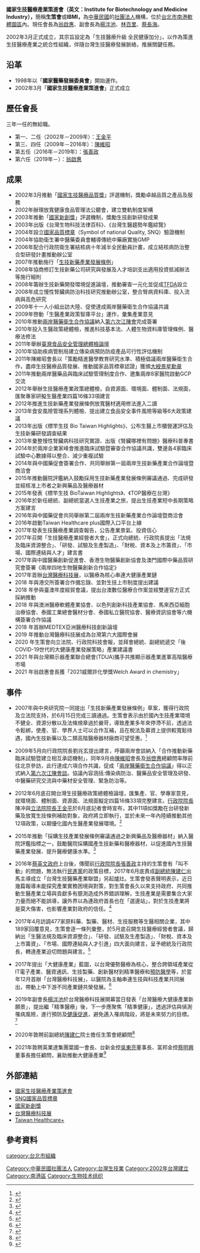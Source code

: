 {{Infobox Non-profit
| Non-profit_name = 國家生技醫療產業策進會<br/><font size="-1"> Institute for Biotechnology and Medicine Industry </font>
| Non-profit_logo = 
| Non-profit_type = 社團法人機構
| image = 
| image_size = 
| caption = 
| map = 
| map_size = 
| map_caption = 
| map2 = 
| tax_id = 
| registration_id = 
| founded_date = 2002年
| founder = 
| location = {{ROC-TW}}<br />115 [[臺北市|臺北市]][[南港區_(臺北市)|南港區]]園區街3號16樓之1
| origins = 
| key_people = 榮譽會長：陳維昭<br />會長：翁啓惠<br />副會長：楊泮池<br />副會長：林百里<br />副會長：蔡長海
| area_served = 
| products = 
| services = 
| focus = 生技醫療升級 全民健康加分
| mission = 
| method = 
| revenue = 
| expenses = 
| financed_by = 
| endowment = 
| num_volunteers = 
| num_employees = 
| num_members = 
| owner = 
| slogan = 
| motto = 
| former name = 
| replaced name = 
| homepage = [https://ibmi.taiwan-healthcare.org/ 生策會官方網站]
| dissolved = 
| footnotes = }}

'''國家生技醫療產業策進會（英文：Institute for Biotechnology and Medicine Industry），'''簡稱'''生策會'''或'''IBMI，'''為[[中華民國|中華民國]]的[[社團法人|社團法人]]機構，位於[[台北市|台北市]][[南港軟體園區|南港軟體園區]]內。現任會長為[[翁啟惠|翁啟惠]]、副會長為[[楊泮池|楊泮池]]、[[林百里|林百里]]、[[蔡長海|蔡長海]]。

2002年3月正式成立，其宗旨設定為「生技醫療升級 全民健康加分」，以作為策進生技醫療產業之統合性組織，伴隨台灣生技醫療發展脈絡，推展關鍵任務。

==沿革==
* 1998年以「'''國家醫藥發展委員會'''」開始運作。 
* 2002年3月「'''國家生技醫療產業策進會'''」正式成立

==歷任會長==
三年一任的無給職。
*第一、二任（2002年－2009年）：[[王金平|王金平]]
*第三、四任（2009年－2016年）：[[陳維昭|陳維昭]]
*第五任（2016年－2019年）：[[張善政|張善政]]
*第六任（2019年－）：[[翁啟惠|翁啟惠]]

==成果==
* 2002年3月推動「[[國家生技醫療品質獎|國家生技醫療品質獎]]」評選機制，獎勵卓越品質之產品及服務
*2002年辦理放寬健康食品管理法公聽會，建立雙軌制度架構
* 2003年推動「[[國家新創獎|國家新創獎]]」評選機制，獎勵生技創新研發成果
*2003年出版《台灣生物科技法律百科》、《台灣生醫趨勢年鑑綜覽》
* 2004年設立[[國家品質標章|國家品質標章]]（Symbol of national Quality, SNQ）驗證機制
*2004年協助衛生署中醫藥委員會輔導傳統中藥廠實施GMP
*2006年配合行政院衛生署結核病十年減半全民動員計畫，成立結核病防治整合型研發計畫推動辦公室
* 2007年推動施行「[[生技新藥產業發展條例|生技新藥產業發展條例]]」
*2008年協商修訂生技新藥公司研究與發展及人才培訓支出適用投資抵減辦法等施行細則
* 2008年籌辦生技新藥開發環境促進論壇，推動審查一元化並促成[[TFDA|TFDA]]設立
*2008年成立慢性腎臟病防治科技研究推動辦公室，整合腎病資料庫、投入流病與高危研究
*2009年十一人小組出訪大陸、促使達成兩岸醫藥衛生合作協議共識
* 2009年啓動「生醫產業政策智庫平台」運作，彙集產業意見
* 2010年推動[[兩岸醫藥衛生合作協議|兩岸醫藥衛生合作協議]]納入[[第六次江陳會|第六次江陳會]]完成簽署
*2010年投入生醫政策總體檢，推進科技基本法、人體生物資料庫管理條例、醫療法修法
* 2011年舉辦[http://www.ibmi.org.tw/client/NewsDetail.php?REFDOCID=0lmpf9q2l4hkxcbf&Page_Num=6 臺灣食品安全管理總體檢論壇]{{Wayback|url=http://www.ibmi.org.tw/client/NewsDetail.php?REFDOCID=0lmpf9q2l4hkxcbf&Page_Num=6 |date=20160304071524 }}
*2010年協助疾病管制局建立傳染病預防防疫產品可行性評估機制
* 2011年陳維昭會長以「策勵精進醫學教育研究水準、積極倡議兩岸醫藥衛生合作，盡瘁生技醫療品質發展、推動國家品質標章認證」獲頒[[景星勳章|大綬景星勳章]]
*2011年推動兩岸醫藥品與臨床試驗管理制度合作、邀集兩岸8家醫院啟動GCP交流
* 2012年舉辦生技醫療產業政策總體檢，自資源面、環境面、體制面、法規面，匯聚專家研擬生醫產業四篇16條33項建言
*2012年推進生技新藥產業發展條例放寬醫材適用修法進入二讀
*2013年食安風險管理系列體檢、提出建立食品安全事件風險等級等6大政策建議
*2013年出版《標竿生技 Bio Taiwan Highlights》、公布生醫上市櫃營運評估及生技新藥研發調查結果
*2013年彙整慢性腎臟病科技研究實證、出版《腎臟哪裡有問題》醫療科普專書
*2014年於兩岸企業家峰會推進臨床試驗暨審查合作協議共識，雙邊各4家臨床試驗中心數據得以整合、減少重複試驗
*2014年與中國藥促會簽署合作、共同舉辦第一屆兩岸生技新藥產業合作論壇暨商洽會
* 2015年推動醫院評鑑納入鼓勵採用生技新藥產業發展條例審議通過、完成研發並經核准上市者之新興藥品及醫療器材
*2015年發表《標竿生技 BioTaiwan Highlights》、《TOP醫療在台灣》
*2016年於新任總統、副總統當選人生技產業之旅，提出生技產業短中長期策略方案建言
*2016年與中國藥促會共同舉辦第二屆兩岸生技新藥產業合作論壇暨商洽會
*2016年啟動Taiwan Healthcare plus國際入口平台上線
*2017年發表生技醫療產業調查報告，公告產業景氣、投資信心
*2017年召開「生技醫療產業經營者大會」，正式向總統、行政院長提出「法規及臨床資源整合」、「研發、試驗及生產製造」、「財稅、資本及上市籌資」、「市場、國際連結與人才」建言書
*2017年與中國醫藥創新促進會、香港生物醫藥創新協會及澳門國際中藥品質研究會簽署《兩岸四地生物醫藥創新合作協定》
*2017年首辦[https://expo.taiwan-healthcare.org/ 台灣醫療科技展]{{Wayback|url=https://expo.taiwan-healthcare.org/ |date=20200414084051 }}，以醫療為核心串連大健康產業鏈
*2018 年與港交所簽署合作備忘錄、並對生技上市制度提出建議
*2018 年參與臺澳年度經貿會議，提出台澳數位醫療合作案並經雙邊官方正式採納推動
*2018 年與澳洲醫療軟體產業協會、以色列創新科技產業協會、馬來西亞細胞治療協會、泰國工業總會醫材分會、泰國私立醫院協會、醫療資訊協會等六機構簽署合作協議
*2018 年首辦MEDTEX亞洲醫療科技創新論壇
*2019 年推動台灣醫療科技展成為台灣第六大國際會展
*2020 年生策會向立法院、行政院科技會報，並拜會總統、副總統遞交「後COVID-19世代的大健康產業發展策略」產業建議書
*2021 年與台灣顯示器產業聯合總會(TDUA)攜手共推顯示器產業進軍高階醫療市場
*2021 年翁啟惠會長獲「2021威爾許化學獎Welch Award in chemistry」

==事件==
* 2007年與中央研究院一同提出「生技新藥產業發展條例」草案，獲得行政院及立法院支持，於6月15日完成三讀通過。生策會表示由於國內生技產業環境不健全、資源分散以及法條規章過於嚴苛，導致產業多年來停滯不前，透過法令鬆綁，使產、官、學界人士可以合作互補，且在稅法及募資上提供較寬鬆待遇，國內生技新藥以及二類高階醫療器材廠商可望受惠。<ref>{{Cite web |url=https://news.ltn.com.tw/news/politics/paper/545576 |title=生技新藥產業發展條例 |accessdate=2020-04-01 |archive-date=2020-04-14 |archive-url=https://web.archive.org/web/20200414022655/https://news.ltn.com.tw/news/politics/paper/545576 |dead-url=no }}</ref>

* 2009年5月向行政院院長劉兆玄提出建言，呼籲兩岸會談納入「合作推動新藥臨床試驗暨建立相互承認機制」，同年9月由[[陳維昭|陳維昭]]會長及[[翁啓惠|翁啓惠]]總顧問率隊前往北京參訪，此行達成六項合作共識，促成「[[兩岸醫藥衛生合作協議|兩岸醫藥衛生合作協議]]」得以正式納入[[第六次江陳會談|第六次江陳會談]]。協議內容涵括:傳染病防治、醫藥品安全管理及研發、中醫藥研究交流與中藥材安全管理、緊急防治等。

* 2012年6月底召開台灣生技醫療政策總體檢論壇，匯集產、官、學專家意見，就環境面、體制面、資源面、法規面擬定四篇16條33項完整建言。[[行政院院長|行政院院長]]陳冲與[[立法院院長|立法院院長]][[王金平|王金平]]於8月底記者會時宣布，其中11項如獎勵在台研發新藥及放寬生技條例補助對象，政府將立即執行，並於未來一年內陸續推動其他12項政策，以期優化國內生醫產業發展環境。<ref>{{Cite web |url=https://tw.news.yahoo.com/%E7%94%9F%E9%86%AB%E5%BB%BA%E8%A8%80-%E6%94%BF%E9%99%A23%E5%B9%B4%E9%81%94%E9%99%A3-213000545.html |title=生醫政策總體檢33項建言 |accessdate=2020-04-01 |archive-date=2020-04-14 |archive-url=https://web.archive.org/web/20200414161525/https://tw.news.yahoo.com/%E7%94%9F%E9%86%AB%E5%BB%BA%E8%A8%80-%E6%94%BF%E9%99%A23%E5%B9%B4%E9%81%94%E9%99%A3-213000545.html |dead-url=no }}</ref>

* 2015年推動「採購生技產業發展條例審議通過之新興藥品及醫療器材」納入醫院評鑑指標之一，鼓勵醫院採購國產生技新藥和醫療器材，以促進國內生技醫藥產業發展、提升醫療健康水準。<ref>{{Cite web |url=https://www.chinatimes.com/newspapers/20150923000028-260202?chdtv |title=「採購生技產業發展條例審議通過之新興藥品及醫療器材」納入醫院評鑑 |accessdate=2020-04-01 |archive-date=2020-04-14 |archive-url=https://web.archive.org/web/20200414140414/https://www.chinatimes.com/newspapers/20150923000028-260202?chdtv |dead-url=no }}</ref>

* 2016年[[蔡英文政府|蔡英文政府]]上台後，傳聞前[[行政院院長|行政院院長]][[張善政|張善政]]主持的生策會有「叫不動」的問題，無法執行[[民進黨|民進黨]]的政策目標，2017年6月底責成[[中華民國副總統|副總統]][[陳建仁|陳建仁]]出馬主導成立「台灣生技醫藥產業聯盟」另起爐灶。生策會發表聲明表示，近日幾篇報導未能探究產業實務困境與對策，對生策會長久以來支持政府、共同推動生醫產業立場與貢獻多有臆測造成外界錯誤理解，生技產業是需要集合大家力量而絕不能誤導，讓外界以為連政府首長也在「選邊站」，對於生技產業將是莫大傷害，也影響產業對政府的信任。<ref>{{Cite web |url=http://www.chinatimes.com/newspapers/20170629000528-260118 |title=生策會邊緣化? |accessdate=2017-06-30 |archive-date=2017-06-30 |archive-url=https://web.archive.org/web/20170630160057/http://www.chinatimes.com/newspapers/20170629000528-260118 |dead-url=no }}</ref>

* 2017年4月訪調477家原料藥、製藥、醫材、生技服務等生醫相關企業，其中189家回覆意見，生策會逐一條列彙整，於5月底召開生技醫療經營者會議，歸納出「生醫法規及臨床資源整合」、「研發、試驗及生產製造」、「財稅、資本及上市籌資」、「市場、國際連結與人才引進」四大面向建言，呈予總統及行政院長，轉達產業迫切問題與建言。<ref>{{Cite web |url=https://www.storm.mg/article/275156 |title=生技醫療經營者會議 |accessdate=2020-04-01 |archive-date=2020-04-14 |archive-url=https://web.archive.org/web/20200414095329/https://www.storm.mg/article/275156 |dead-url=no }}</ref>

* 2017年提出「大健康產業」藍圖，以台灣優勢醫療為核心，整合跨領域產業從IT電子產業、醫資通訊、生技製藥、創新醫材到精準醫療和[[預防醫學|預防醫學]]等，於當年12月首辦「台灣醫療科技展」，以醫院為主軸串連生技與科技產業共同展出，帶動上中下游不同產業鏈共榮發展。<ref>[https://m.ctee.com.tw/dailynews/20171208/a03aa3/857923/ea1fbb57f906572e1c36518bd2ed6f43 ]</ref>

* 2019年副會長[[楊泮池|楊泮池]]於台灣醫療科技展開幕當日發表「台灣醫療大健康產業新願景」，提出繼「精準醫療」後，下一步應聚焦「精準健康」，透過評估與偵測罹病風險，進行預防及[[健康促進|健康促進]]，避免邁入罹病階段，將是未來努力的目標。<ref>{{Cite web |url=https://news.ltn.com.tw/news/life/paper/1336986 |title=存档副本 |accessdate=2020-04-13 |archive-date=2019-12-06 |archive-url=https://web.archive.org/web/20191206131948/https://news.ltn.com.tw/news/life/paper/1336986 |dead-url=no }}</ref>

* 2020年敦聘前副總統[[陳建仁|陳建仁]]院士擔任生策會總顧問<ref>{{Cite web |url=https://readers.ctee.com.tw/cm/20200710/a05aa5/1069610 |title=生策會聘總顧問 |access-date=2022-01-03 |archive-date=2022-01-03 |archive-url=https://web.archive.org/web/20220103060930/https://readers.ctee.com.tw/cm/20200710/a05aa5/1069610 |dead-url=no }}</ref>

* 2021年敦聘英業達集團葉國一會長、台新金控[[吳東亮|吳東亮]]董事長、富邦金控[[蔡明興|蔡明興]]董事長擔任顧問，襄助推動大健康產業<ref>{{Cite web |url=https://www.cna.com.tw/news/afe/202104200145.aspx |title=生策會結合金融大咖 |access-date=2021-11-08 |archive-date=2021-11-08 |archive-url=https://web.archive.org/web/20211108074038/https://www.cna.com.tw/news/afe/202104200145.aspx |dead-url=no }}</ref>

== 外部連結 ==
* [https://ibmi.taiwan-healthcare.org/ 國家生技醫療產業策進會]{{Wayback|url=https://ibmi.taiwan-healthcare.org/ |date=20200414073655 }}
* [http://www.snq.org.tw/ SNQ國家品質標章]{{Wayback|url=http://www.snq.org.tw/ |date=20120624084531 }}
*[https://innoaward.taiwan-healthcare.org/ 國家新創獎]{{Wayback|url=https://innoaward.taiwan-healthcare.org/ |date=20200323034328 }}
*[https://expo.taiwan-healthcare.org/ 台灣醫療科技展]{{Wayback|url=https://expo.taiwan-healthcare.org/ |date=20200414084051 }}
*[https://www.taiwan-healthcare.org/index Taiwan Healthcare+]{{Wayback|url=https://www.taiwan-healthcare.org/index |date=20200323034323 }}

== 參考資料 ==
{{reflist}}

[[category:台北市組織|category:台北市組織]]
[[Category:中華民國社團法人|Category:中華民國社團法人]]
[[Category:台灣生技業|Category:台灣生技業]]
[[Category:2002年台灣建立|Category:2002年台灣建立]]
[[Category:南港區|Category:南港區]]
[[Category:生物技术组织|Category:生物技术组织]]